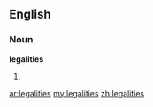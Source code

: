 ==English==

===Noun===
'''legalities'''

# {{plural of|[[legality]]}}

[[ar:legalities]]
[[my:legalities]]
[[zh:legalities]]